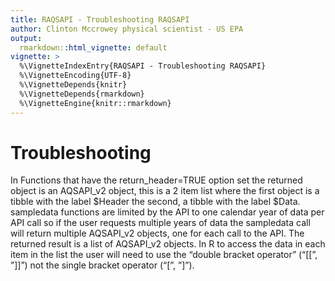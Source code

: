 ```yaml
---
title: RAQSAPI - Troubleshooting RAQSAPI
author: Clinton Mccrowey physical scientist - US EPA
output:
  rmarkdown::html_vignette: default
vignette: >
  %\VignetteIndexEntry{RAQSAPI - Troubleshooting RAQSAPI}
  %\VignetteEncoding{UTF-8}
  %\VignetteDepends{knitr}
  %\VignetteDepends{rmarkdown}
  %\VignetteEngine{knitr::rmarkdown}
---
```


# Troubleshooting

In Functions that have the return_header=TRUE option set the returned object is
an AQSAPI_v2 object, this is a 2 item list where the first object is a tibble
with the label \$Header the second, a tibble with the label \$Data. sampledata
functions are limited by the API to one calendar year of data per API call so if
the user requests multiple years of data the sampledata call will return multiple
AQSAPI_v2 objects, one for each call to the API. The returned result is a list
of AQSAPI_v2 objects. In R to access the data in each item in the list the user
will need to use the "double bracket operator" ("[[", "]]") not the single
bracket operator ("[", "]").
